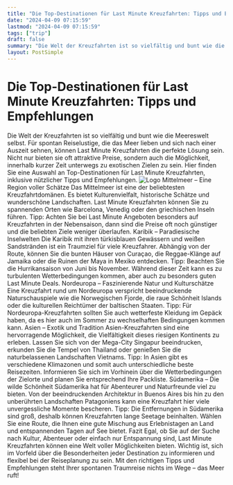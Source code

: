 ```yaml
---
title: "Die Top-Destinationen für Last Minute Kreuzfahrten: Tipps und Empfehlungen"
date: "2024-04-09 07:15:59"
lastmod: "2024-04-09 07:15:59"
tags: ["trip"]
draft: false
summary: "Die Welt der Kreuzfahrten ist so vielfältig und bunt wie die Meereswelt selbst. Für spontan Reiselustige, die das Meer lieben und sich nach einer Auszeit sehnen, können Last Minute Kreuzfahrten die perfekte Lösung sein. Nicht nur bieten sie oft attraktive Preise, sondern auch die Möglichkeit, innerhalb kurzer Zeit unterwegs zu exotischen Zielen zu sein. Hier finden Sie eine Auswahl an Top-Destinationen für Last Minute Kreuzfahrten, inklusive nützlicher Tipps und Empfehlungen."
layout: PostSimple
---
```

# Die Top-Destinationen für Last Minute Kreuzfahrten: Tipps und Empfehlungen
Die Welt der Kreuzfahrten ist so vielfältig und bunt wie die Meereswelt selbst. Für spontan Reiselustige, die das Meer lieben und sich nach einer Auszeit sehnen, können Last Minute Kreuzfahrten die perfekte Lösung sein. Nicht nur bieten sie oft attraktive Preise, sondern auch die Möglichkeit, innerhalb kurzer Zeit unterwegs zu exotischen Zielen zu sein. Hier finden Sie eine Auswahl an Top-Destinationen für Last Minute Kreuzfahrten, inklusive nützlicher Tipps und Empfehlungen.
<img alt="Logo" class="lazyImg" data-src="https://cdn.seniorsselection.com/upload-logo/Kreuzfahrt-Cruise-5.webp" src="/statics/image/loading.webp"/>
Mittelmeer – Eine Region voller Schätze
Das Mittelmeer ist eine der beliebtesten Kreuzfahrtdomänen. Es bietet Kulturenvielfalt, historische Schätze und wunderschöne Landschaften. Last Minute Kreuzfahrten können Sie zu spannenden Orten wie Barcelona, Venedig oder den griechischen Inseln führen.
Tipp: Achten Sie bei Last Minute Angeboten besonders auf Kreuzfahrten in der Nebensaison, dann sind die Preise oft noch günstiger und die beliebten Ziele weniger überlaufen.
Karibik – Paradiesische Inselwelten
Die Karibik mit ihren türkisblauen Gewässern und weißen Sandstränden ist ein Traumziel für viele Kreuzfahrer. Abhängig von der Route, können Sie die bunten Häuser von Curaçao, die Reggae-Klänge auf Jamaika oder die Ruinen der Maya in Mexiko entdecken.
Tipp: Beachten Sie die Hurrikansaison von Juni bis November. Während dieser Zeit kann es zu turbulenten Wetterbedingungen kommen, aber auch zu besonders guten Last Minute Deals.
Nordeuropa – Faszinierende Natur und Kulturschätze
Eine Kreuzfahrt rund um Nordeuropa verspricht beeindruckende Naturschauspiele wie die Norwegischen Fjorde, die raue Schönheit Islands oder die kulturellen Reichtümer der baltischen Staaten.
Tipp: Für Nordeuropa-Kreuzfahrten sollten Sie auch wetterfeste Kleidung im Gepäck haben, da es hier auch im Sommer zu wechselhaften Bedingungen kommen kann.
Asien – Exotik und Tradition
Asien-Kreuzfahrten sind eine hervorragende Möglichkeit, die Vielfältigkeit dieses riesigen Kontinents zu erleben. Lassen Sie sich von der Mega-City Singapur beeindrucken, erkunden Sie die Tempel von Thailand oder genießen Sie die naturbelassenen Landschaften Vietnams.
Tipp: In Asien gibt es verschiedene Klimazonen und somit auch unterschiedliche beste Reisezeiten. Informieren Sie sich im Vorhinein über die Wetterbedingungen der Zielorte und planen Sie entsprechend Ihre Packliste.
Südamerika – Die wilde Schönheit
Südamerika hat für Abenteurer und Naturfreunde viel zu bieten. Von der beeindruckenden Architektur in Buenos Aires bis hin zu den unberührten Landschaften Patagoniens kann eine Kreuzfahrt hier viele unvergessliche Momente bescheren.
Tipp: Die Entfernungen in Südamerika sind groß, deshalb können Kreuzfahrten lange Seetage beinhalten. Wählen Sie eine Route, die Ihnen eine gute Mischung aus Erlebnistagen an Land und entspannenden Tagen auf See bietet.
Fazit
Egal, ob Sie auf der Suche nach Kultur, Abenteuer oder einfach nur Entspannung sind, Last Minute Kreuzfahrten können eine Welt voller Möglichkeiten bieten. Wichtig ist, sich im Vorfeld über die Besonderheiten jeder Destination zu informieren und flexibel bei der Reiseplanung zu sein. Mit den richtigen Tipps und Empfehlungen steht Ihrer spontanen Traumreise nichts im Wege – das Meer ruft!
        